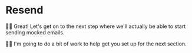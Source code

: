 # Resend

👨‍💼 Great! Let's get on to the next step where we'll actually be able to start
sending mocked emails.

🧝‍♂️ I'm going to do <DiffLink app1={0} app2={1} preview>a bit of work</DiffLink>
to help get you set up for the next section.
